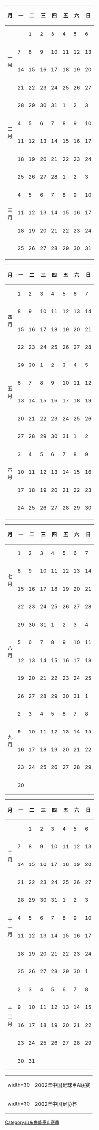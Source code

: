 {{Hidden begin| expanded = yes
| title = 2002赛季完全赛历
| header= |bg1=#ffffdd |bg2= |ta1= |ta2= |extra1= |extra2=
}}
{{col-start}}
{{col-4}}
{| width=100% class="wikitable" style="border: 2px solid black; text-align: center;font-size: 90%"
|-
! 月 !! 一 !! 二 !! 三 !! 四 !! 五 !! 六 !! 日
|-
! rowspan=4|一<br />月
|  || 1|| 2|| 3|| 4|| 5|| 6
|-
| 7|| 8|| 9||10||11||12||13
|-
|14||15||16||17||18||19||20
|-
|21||22||23||24||25||26||27
|-
! rowspan=4|二<br />月
|28||29||30||31|| 1|| 2|| 3
|-
| 4|| 5|| 6|| 7|| 8|| 9||10
|-
|11||12||13||14||15||16||17
|-
|18||19||20||21||22||23||24
|-
! rowspan=6|三<br />月
|25||26||27||28|| 1|| 2|| 3
|-
| 4|| 5|| 6|| 7|| 8|| 9||{{fbc mcc|联}}10
|-
|11||12||13||14||15||16||{{fbc mcc|联}}17
|-
|18||19||20||21||22||{{fbc mcc|联}}23||24
|-
|25||26||27||28||29||{{fbc mcc|联}}30||31
|-
|{{0}}||  ||  ||  ||  ||  || 
|}
{{col-4}}
{| width=100% class="wikitable" style="border: 2px solid black; text-align: center;font-size: 90%"
|-
! 月 !! 一 !! 二 !! 三 !! 四 !! 五 !! 六 !! 日
|-
! rowspan=4|四<br />月
| 1|| 2|| 3|| 4|| 5|| 6||{{fbc mcc|联}} 7
|-
| 8|| 9||10||11||12||{{fbc mcc|联}}13||14
|-
|15||16||17||18||19||20||21
|-
|22||23||24||25||26||27||28
|-
! rowspan=4|五<br />月
|29||30|| 1||{{fbc mcc|杯}} 2|| 3|| 4|| 5
|-
| 6|| 7|| 8|| 9||10||11||12
|-
|13||14||15||16||17||18||19
|-
|20||21||22||23||24||25||26
|-
! rowspan=6|六<br />月
|27||28||29||30||31|| 1|| 2
|-
| 3|| 4|| 5|| 6|| 7|| 8|| 9
|-
|10||11||12||13||14||15||16
|-
|17||18||19||20||21||22||23
|-
|24||25||26||27||28||29||30
|-
|{{0}}||  ||  ||  ||  ||  || 
|}
{{col-4}}
{| width=100% class="wikitable" style="border: 2px solid black; text-align: center;font-size: 90%"
|-
! 月 !! 一 !! 二 !! 三 !! 四 !! 五 !! 六 !! 日
|-
! rowspan=4|七<br />月
| 1|| 2||{{fbc mcc|联}} 3|| 4|| 5|| 6||{{fbc mcc|联}} 7
|-
| 8|| 9||10||11||12||13||14
|-
|15||16||17||{{fbc mcc|联}}18||19||20||{{fbc mcc|联}}21
|-
|22||23||24||25||26||27||{{fbc mcc|联}}28
|-
! rowspan=4|八<br />月
|29||30||31||{{fbc mcc|联}} 1|| 2|| 3||{{fbc mcc|联}} 4
|-
| 5|| 6|| 7|| 8|| 9||10||{{fbc mcc|联}}11
|-
|12||13||14||{{fbc mcc|联}}15||16||17||{{fbc mcc|联}}18
|-
|19||20||21||22||23||24||{{fbc mcc|联}}25
|-
! rowspan=6|九<br />月
|26||27||{{fbc mcc|联}}28||29||30||31||{{fbc mcc|联}} 1
|-
| 2|| 3|| 4|| 5|| 6|| 7||{{fbc mcc|联}} 8
|-
| 9||10||11||12||13||14||{{fbc mcc|联}}15
|-
|16||17||18||19||20||21||22
|-
|23||24||25||26||27||28||29
|-
|30||  ||  ||  ||  ||  ||
|}
{{col-4}}
{| width=100% class="wikitable" style="border: 2px solid black; text-align: center;font-size: 90%"
|-
! 月 !! 一 !! 二 !! 三 !! 四 !! 五 !! 六 !! 日
|-
! rowspan=4|十<br />月
|  || 1|| 2|| 3|| 4|| 5|| 6
|-
| 7|| 8|| 9||10||11||12||13
|-
|14||15||16||{{fbc mcc|联}}17||18||19||20
|-
|21||22||23||24||25||26||{{fbc mcc|联}}27
|-
! rowspan=4|十<br />一<br />月
|28||29||30||31|| 1|| 2||{{fbc mcc|联}} 3
|-
| 4|| 5|| 6|| 7|| 8|| 9||{{fbc mcc|联}}10
|-
|11||12||13||14||15||16||{{fbc mcc|联}}17
|-
|18||19||20||21||22||23||{{fbc mcc|联}}24
|-
! rowspan=6|十<br />二<br />月
|25||26||27||28||29||{{fbc mcc|联}}30|| 1
|-
| 2|| 3|| 4|| 5|| 6|| 7|| 8
|-
| 9||10||11||12||13||14||15
|-
|16||17||18||19||20||21||22
|-
|23||24||25||26||27||28||29
|-
|30||31||  ||  ||  ||  ||  
|}
{{col-end}}
{| width=300 cellspacing="0" cellpadding="0" border="0" style="font-size: 90%"
| width=30 {{fbc mcc|联}}
| align="left" | 2002年中国足球甲A联赛
|-
| width=30 {{fbc mcc|杯}}
| align="left" | 2002年中国足协杯
|}
{{Hidden end}}
<noinclude>
{{DEFAULTSORT:Calendar 2002 Shandong Luneng Taishan}}
[[Category:山东鲁能泰山赛季]]
</noinclude>